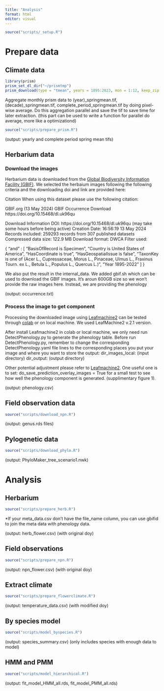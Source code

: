 ```yaml
---
title: "Analysis"
format: html
editor: visual
---
```



```r
source("scripts/_setup.R")
```

# Prepare data

## Climate data
```r
library(prism)
prism_set_dl_dir("~/prismtmp")
prism_download(type = "tmean", years = 1895:2023, mon = 1:12, keep_zip = FALSE)
```

Aggregate monthly prism data to (year)_springmean.tif, (decade)_springmean.tif, complete_period_springmean.tif by doing pixel-wise average. Do this aggregation parallel and save the tif to save time for later extraction. (this part can be used to write a function for parallel do average, more like a optimizationd)
```r
source("scripts/prepare_prism.R")
```

(output: yearly and complete period spring mean tifs)

## Herbarium data

### Download the images
Herbarium data is downloaded from the [Global Biodiversity Information Facility (GBIF)](https://www.gbif.org/). We selected the herbaium images following the following criteria and the downloading doi and link are provided here:

Citation
When using this dataset please use the following citation:

GBIF.org (13 May 2024) GBIF Occurrence Download https://doi.org/10.15468/dl.uk96qu

Download Information
DOI: https://doi.org/10.15468/dl.uk96qu (may take some hours before being active)
Creation Date: 16:56:19 13 May 2024
Records included: 259293 records from 307 published datasets
Compressed data size: 122.9 MB
Download format: DWCA
Filter used:

{
  "and" : [
    "BasisOfRecord is Specimen",
    "Country is United States of America",
    "HasCoordinate is true",
    "HasGeospatialIssue is false",
    "TaxonKey is one of (Acer L., Cupressaceae, Morus L., Pinaceae, Ulmus L., Fraxinus Tourn. ex L., Betula L., Populus L., Quercus L.)",
    "Year 1895-2022"
  ]
}

We also put the result in the internal_data. We added gbif.sh which can be used to download the GBIF images. It's aroun 600GB size so we won't provide the raw images here. Instead, we are providing the phenology

(output: occurrence.txt)

### Process the image to get component

Processing the downloaded image using [Leafmachine2](https://github.com/Gene-Weaver/LeafMachine2) can be tested through [colab](https://colab.research.google.com/drive/1LoE62SuiyNy8uar-eKn8qQJ3x_CVr4q_#scrollTo=9KTbaoXba2Qh) or on local machine. We used LeafMachine2 v.2.1 version.

After install Leafmachine2 in colab or local machine, we only need run DetectPhenology.py to generate the phenology table. Before run DetectPhenology.py, remember to change the corresponding DetectPhenology.yaml file lines to the corresponding places you put your image and where you want to store the output:
dir_images_local: (input directory)
dir_output: (output directory)

Other potential adjustment please refer to [Leafmachine2](https://github.com/Gene-Weaver/LeafMachine2). One useful one is to set: do_save_prediction_overlay_images = True for a small test to see how well the phenology component is generated. (supplimentary figure 1).

(output: phenology.csv)

## Field observation data
```r
source("scripts/download_npn.R")
```

(output: genus.rds files)

## Pylogenetic data
```r
source("scripts/download_phylo.R")
```
(output: PhyloMaker_tree_scenario1.nwk)

# Analysis

## Herbarium
```r
source("scripts/prepare_herb.R")
```

*If your meta_data.csv don't have the file_name column, you can use gbifid to join the meta data with phenology data.

(output: herb_flower.csv) (with original doy)

## Field observations
```r
source("scripts/prepare_npn.R")
```

(output: npn_flower.csv) (with original doy)

## Extract climate
```r
source("scripts/prepare_flowerclimate.R")
```

(output: temperature_data.csv) (with modified doy)

## By species model
```r
source("scripts/model_byspecies.R")
```

(output: species_summary.csv) (only includes species with enough data to model)

## HMM and PMM
```r
source("scripts/model_hierarchical.R")
```

(output: fit_model_HMM_all.rds, fit_model_PMM_all.rds)





